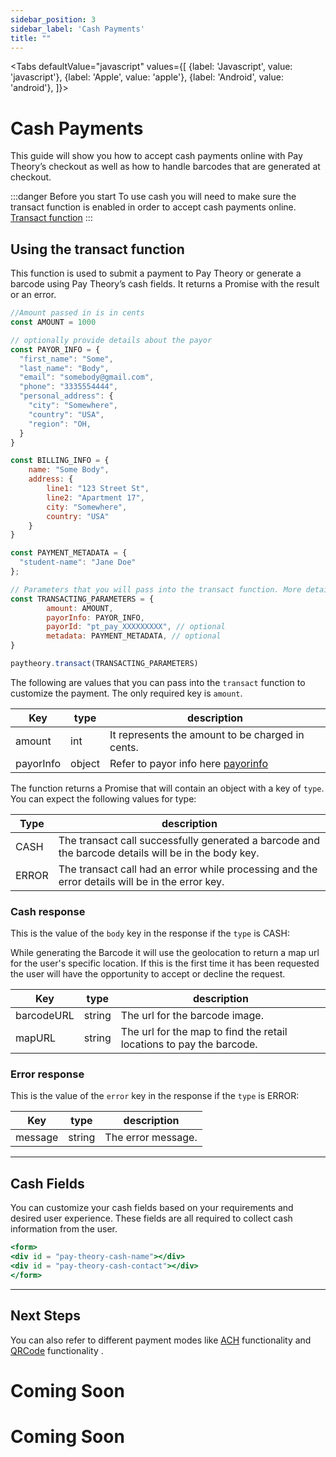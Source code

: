 ```yaml
---
sidebar_position: 3
sidebar_label: 'Cash Payments'
title: ""
---
```




<Tabs
  defaultValue="javascript"
  values={[
    {label: 'Javascript', value: 'javascript'},
    {label: 'Apple', value: 'apple'},
    {label: 'Android', value: 'android'},
  ]}>
  <TabItem value="javascript">
  
# Cash Payments
This guide will show you how to accept cash payments online with Pay Theory’s checkout as well as how to handle barcodes that are generated at checkout.  

:::danger Before you start
To use cash you will need to make sure the transact function is enabled in order to accept cash payments online.
<a href= "../Getting%20Started/Quickstart#6-once-the-fields-are-valid-run-transaction" class="button button--primary button--md">Transact function</a>
:::

## Using the transact function

This function is used to submit a payment to Pay Theory or generate a barcode using Pay Theory’s cash fields. It returns a Promise with the result or an error.

```jsx paytheory.js
//Amount passed in is in cents
const AMOUNT = 1000

// optionally provide details about the payor
const PAYOR_INFO = {
  "first_name": "Some",
  "last_name": "Body",
  "email": "somebody@gmail.com",
  "phone": "3335554444",
  "personal_address": {
    "city": "Somewhere",
    "country": "USA",
    "region": "OH,
  }
}

const BILLING_INFO = {
    name: "Some Body",
    address: {
        line1: "123 Street St",
        line2: "Apartment 17",
        city: "Somewhere",
        country: "USA"
    }
}

const PAYMENT_METADATA = {
  "student-name": "Jane Doe"
};

// Parameters that you will pass into the transact function. More details below.
const TRANSACTING_PARAMETERS = { 
        amount: AMOUNT, 
        payorInfo: PAYOR_INFO, 
        payorId: "pt_pay_XXXXXXXXX", // optional
        metadata: PAYMENT_METADATA, // optional 
}

paytheory.transact(TRANSACTING_PARAMETERS)
```

The following are values that you can pass into the `transact` function to customize the payment. The only required key is `amount`.

|Key                |type               |description                                                                                |
--------------------|-------------------|-------------------------------------------------------------------------------------------|     
| amount            |int                |It represents the amount to be charged in cents.                                           |
| payorInfo         |object             |Refer to payor info here [payorinfo](../../tutorial-extras/WEB/FUNCTIONS#payor-info-object)|

The function returns a Promise that will contain an object with a key of `type`. You can expect the following values for type:

|Type               |description                                                                                       |
--------------------|---------------------------------------------------------------------------------------------------|     
| CASH              |The transact call successfully generated a barcode and the barcode details will be in the body key.|
| ERROR             |The transact call had an error while processing and the error details will be in the error key.    |

### Cash response

This is the value of the `body` key in the response if the `type` is CASH:

While generating the Barcode it will use the geolocation to return a map url for the user's specific location. If this is the first time it has been requested the user will have the opportunity to accept or decline the request.

|Key                |type               |description                                               |
--------------------|-------------------|----------------------------------------------------------|     
| barcodeURL        |string             |The url for the barcode image.|
| mapURL            |string             |The url for the map to find the retail locations to pay the barcode.|

### Error response

This is the value of the `error` key in the response if the `type` is ERROR:

|Key                |type               |description                                               |
|--------------------|-------------------|----------------------------------------------------------|     
| message           |string             |The error message.|

***

## Cash Fields
You can customize your cash fields based on your requirements and desired user experience.
These fields are all required to collect cash information from the user.

```jsx
<form>
<div id = "pay-theory-cash-name"></div>
<div id = "pay-theory-cash-contact"></div>
</form>
```
***

## Next Steps
You can also refer to different payment modes like [ACH](ACH.mdx) functionality and [QRCode](QRCode.mdx) functionality .


  </TabItem>

  <TabItem value="apple">
  
  <h1 style={{marginTop: "24px"}}>Coming Soon</h1>
  </TabItem>
  <TabItem value="android">
  <h1 style={{marginTop: "24px"}}>Coming Soon</h1>
  
  </TabItem>
</Tabs>


